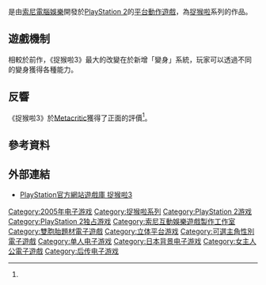 {{Infobox video game
| title = 捉猴啦3
| original = サルゲッチュ3
| english = Ape Escape 3
| image = 捉猴啦3封面.jpg
| caption = 
| developer = [[索尼互動娛樂日本工作室|索尼電腦娛樂日本工作室]]
| publisher = [[索尼電腦娛樂|索尼電腦娛樂]]
| director = 太田直仁<br>菅野有造
| producer = 太田直仁
| designer = 
| programmer = 
| artist = 
| writer = 
| composer = [[寺田創一|寺田創一]]
| series = [[捉猴啦|捉猴啦]]
| platforms = [[PlayStation_2|PlayStation 2]]
| released = {{vgrelease|JP|2005-07-14|TW|2005-09-22|NA|2006-01-17|EU|2006-05-05}}
| genre = [[平台動作遊戲|平台動作遊戲]]
| modes = [[單人電子遊戲|單人]]
}}

{{Vgname|捉猴啦3|ja=サルゲッチュ3|en=Ape Escape 3}} 是由[[索尼互動娛樂|索尼電腦娛樂]]開發於[[PlayStation_2|PlayStation 2]]的[[平台游戏|平台動作遊戲]]，為[[捉猴啦|捉猴啦]]系列的作品。

== 遊戲機制 ==
相較於前作，《捉猴啦3》最大的改變在於新增「變身」系統，玩家可以透過不同的變身獲得各種能力。

==反響==
{{Video game reviews
| MC = 77/100<ref name="MC">{{cite web |url=https://www.metacritic.com/game/playstation-2/ape-escape-3 |title=Ape Escape 3 for PlayStation 2 Reviews |publisher=[[Metacritic|Metacritic]] |access-date=2019-01-04 |language=en |archive-date=2022-03-01 |archive-url=https://web.archive.org/web/20220301191707/https://www.metacritic.com/game/playstation-2/ape-escape-3 }}</ref>
}}
《捉猴啦3》於[[Metacritic|Metacritic]]獲得了正面的評價<ref name="MC" />。

==參考資料==
{{Reflist}}

==外部連結==
* [http://www.jp.playstation.com/software/title/jp9000npjc00012_000000000000000000.html PlayStation官方網站遊戲庫 捉猴啦3] {{Wayback|url=http://www.jp.playstation.com/software/title/jp9000npjc00012_000000000000000000.html |date=20220301190208 }}{{Ja}}

[[Category:2005年电子游戏|Category:2005年电子游戏]]
[[Category:捉猴啦系列|Category:捉猴啦系列]]
[[Category:PlayStation_2游戏|Category:PlayStation 2游戏]]
[[Category:PlayStation_2独占游戏|Category:PlayStation 2独占游戏]]
[[Category:索尼互動娛樂遊戲製作工作室|Category:索尼互動娛樂遊戲製作工作室]]
[[Category:雙胞胎題材電子遊戲|Category:雙胞胎題材電子遊戲]]
[[Category:立体平台游戏|Category:立体平台游戏]]
[[Category:可選主角性別電子遊戲|Category:可選主角性別電子遊戲]]
[[Category:单人电子游戏|Category:单人电子游戏]]
[[Category:日本背景电子游戏|Category:日本背景电子游戏]]
[[Category:女主人公電子遊戲|Category:女主人公電子遊戲]]
[[Category:后传电子游戏|Category:后传电子游戏]]